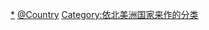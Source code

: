 {{Categories by country|nocat}}

[[Category:各國軍事|*]]
[[Category:北美洲軍事|@Country]]
[[Category:依北美洲国家来作的分类|Category:依北美洲国家来作的分类]]